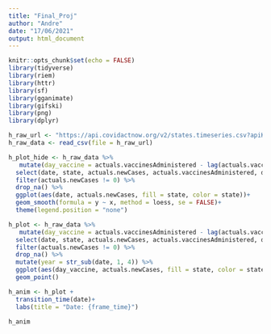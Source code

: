 ```yaml
---
title: "Final_Proj"
author: "Andre"
date: "17/06/2021"
output: html_document
---
```


```r
knitr::opts_chunk$set(echo = FALSE)
library(tidyverse)
library(riem)
library(httr)
library(sf)
library(gganimate)
library(gifski)
library(png)
library(dplyr)
```


```r
h_raw_url <- "https://api.covidactnow.org/v2/states.timeseries.csv?apiKey=a13da1a6818345c697cc89ea4554529a"
h_raw_data <- read_csv(file = h_raw_url)
```


```r
h_plot_hide <- h_raw_data %>% 
   mutate(day_vaccine = actuals.vaccinesAdministered - lag(actuals.vaccinesAdministered, default = first(actuals.vaccinesAdministered))) %>%
  select(date, state, actuals.newCases, actuals.vaccinesAdministered, day_vaccine) %>% 
  filter(actuals.newCases != 0) %>% 
  drop_na() %>% 
  ggplot(aes(date, actuals.newCases, fill = state, color = state))+
  geom_smooth(formula = y ~ x, method = loess, se = FALSE)+
  theme(legend.position = "none")
```

```r
h_plot <- h_raw_data %>% 
   mutate(day_vaccine = actuals.vaccinesAdministered - lag(actuals.vaccinesAdministered, default = first(actuals.vaccinesAdministered))) %>%
  select(date, state, actuals.newCases, actuals.vaccinesAdministered, day_vaccine) %>% 
  filter(actuals.newCases != 0) %>% 
  drop_na() %>% 
  mutate(year = str_sub(date, 1, 4)) %>% 
  ggplot(aes(day_vaccine, actuals.newCases, fill = state, color = state))+
  geom_point()
```


```r
h_anim <- h_plot +
  transition_time(date)+
  labs(title = "Date: {frame_time}")

h_anim
  
```

